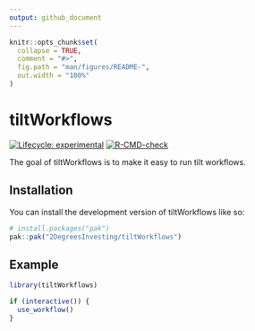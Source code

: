 ```yaml
---
output: github_document
---
```


<!-- README.md is generated from README.Rmd. Please edit that file -->

```r
knitr::opts_chunk$set(
  collapse = TRUE,
  comment = "#>",
  fig.path = "man/figures/README-",
  out.width = "100%"
)
```

# tiltWorkflows

<!-- badges: start -->
[![Lifecycle: experimental](https://img.shields.io/badge/lifecycle-experimental-orange.svg)](https://lifecycle.r-lib.org/articles/stages.html#experimental)
[![R-CMD-check](https://github.com/2DegreesInvesting/tiltWorkflows/actions/workflows/R-CMD-check.yaml/badge.svg)](https://github.com/2DegreesInvesting/tiltWorkflows/actions/workflows/R-CMD-check.yaml)
<!-- badges: end -->

The goal of tiltWorkflows is to make it easy to run tilt workflows.

## Installation

You can install the development version of tiltWorkflows like so:

``` r
# install.packages("pak")
pak::pak("2DegreesInvesting/tiltWorkflows")
```

## Example

```r
library(tiltWorkflows)

if (interactive()) {
  use_workflow()
}
```
